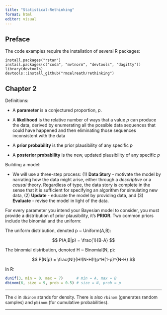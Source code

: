 ```yaml
---
title: "Statistical-Rethinking"
format: html
editor: visual
---
```


## Preface

The code examples require the installation of several R packages:

```         
install.packages("rstan")
install.packages(c("coda", "mvtnorm", "devtools", "dagitty"))
library(devtools)
devtools::install_github("rmcelreath/rethinking")
```

## Chapter 2

Definitions:

-   A **parameter** is a conjectured proportion, *p*.

-   A **likelihood** is the relative number of ways that a value *p* can produce the data, derived by enumerating all the possible data sequences that could have happened and then eliminating those sequences inconsistent with the data

-   A **prior probability** is the prior plausibility of any specific *p*

-   A **posterior probability** is the new, updated plausibility of any specific *p*

Building a model:

-   We will use a three-step process: (1) **Data Story** - motivate the model by narrating how the data might arise, either through a *descriptive* or a *causal* theory. Regardless of type, the data story is complete in the sense that it is sufficient for specifying an algorithm for simulating new data, (2) **Update** - educate the model by providing data, and (3) **Evaluate** - revise the model in light of the data.

For every parameter you intend your Bayesian model to consider, you must provide a distribution of prior plausibility, it's **PRIOR**. Two common priors include the binomial and the uniform:

The uniform distribution, denoted p \~ Uniform(A,B):

$$
P(A,B|p) = \frac{1}{B-A}
$$

The binomial distribution, denoted H \~ Binomial(N, p):

$$
P(N|p) = \frac{N!}{H!(N-H)!}p^H(1-p)^{N-H}
$$

In R:

```r
dunif(3, min = 0, max = 7)      # min = A, max = B
dbinom(6, size = 9, prob = 0.5) # size = N, prob = p
```

------------------------------------------------------------------------

The `d` in `dbinom` stands for density. There is also `rbinom` (generates random samples) and `pbinom` (for cumulative probabilities).

------------------------------------------------------------------------
